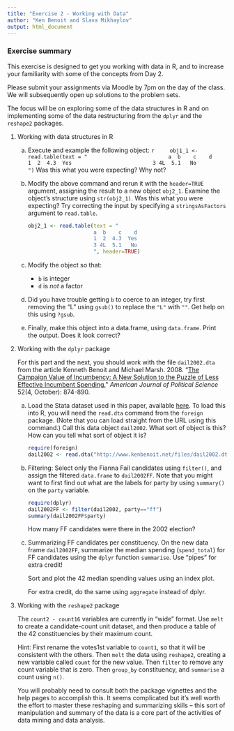 ```yaml
---
title: "Exercise 2 - Working with Data"
author: "Ken Benoit and Slava Mikhaylov"
output: html_document
---
```


### Exercise summary

This exercise is designed to get you working with data in R, and to increase your familiarity with some of the concepts from Day 2. 

Please submit your assignments via Moodle by 7pm on the day of the class. We will subsequently open up solutions to the problem sets.

The focus will be on exploring some of the data structures in R and on implementing some of the data restructuring from the `dplyr` and the `reshape2` packages.

1.  Working with data structures in R

    a.  Execute and example the following object:
        ```r
        obj1_1 <- read.table(text = "
                             a  b    c    d 
                             1  2  4.3  Yes
                             3 4L  5.1   No
                             ")
         ```
        Was this what you were expecting?  Why not?
        

    b.  Modify the above command and rerun it with the `header=TRUE` argument, assigning
        the result to a new object `obj2_1`.
        Examine the object's structure using `str(obj2_1)`.  Was this what you were expecting?
        Try correcting the input by specifying a `stringsAsFactors` argument to `read.table`.
        
        ```r
        obj2_1 <- read.table(text = "
                             a  b    c    d 
                             1  2  4.3  Yes
                             3 4L  5.1   No
                             ", header=TRUE)
         ```


    c.  Modify the object so that:
        *  `b` is integer
        *  `d` is *not* a factor
        

    d.  Did you have trouble getting `b` to coerce to an integer, try first removing the "L"
        using `gsub()` to replace the `"L"` with `""`.  Get help on this using `?gsub`.
        

    e.  Finally, make this object into a data.frame, using `data.frame`.  Print the output.  Does it look correct?
    

2.  Working with the `dplyr` package

    For this part and the next, you should work with the file `dail2002.dta` from the article Kenneth Benoit and Michael Marsh. 2008. "[The Campaign Value of Incumbency: A New Solution to the Puzzle of Less Effective Incumbent Spending.](http://www.kenbenoit.net/pdfs/ajps_348.pdf)" *American Journal of Political Science* 52(4, October): 874-890.   
    
    a.  Load the Stata dataset used in this paper, available [here](http://www.kenbenoit.net/files/dail2002.dta).  To load this into R, you will need the `read.dta` command from the `foreign` package.  (Note that you can load straight from the URL using this command.)  Call this data object `dail2002`.  What sort of object is this?  How can you tell what sort of object it is?
    
        ```r
        require(foreign)
        dail2002 <- read.dta("http://www.kenbenoit.net/files/dail2002.dta")
        ```
    
    b.  Filtering:  Select only the Fianna Fail candidates using `filter()`, and assign the filtered `data.frame` to `dail2002FF`.  Note that you might want to first find out what are the labels for party by using `summary()` on the `party` variable.
    
        ```r
        require(dplyr)
        dail2002FF <- filter(dail2002, party=="ff")
        summary(dail2002FF$party)
        ```
        How many FF candidates were there in the 2002 election?
        
    
        
    c.  Summarizing FF candidates per constituency.  On the new data frame `dail2002FF`, summarize the median spending (`spend_total`) for FF candidates using the `dplyr` function `summarise`.  Use "pipes" for extra credit!
        
        Sort and plot the 42 median spending values using an index plot. 

        For extra credit, do the same using `aggregate` instead of dplyr.



3.  Working with the `reshape2` package
    
    The `count2 - count16` variables are currently in "wide" format.  Use `melt` to create a candidate-count unit dataset, and then produce a table of the 42 constituencies by their maximum count.
    
    Hint: First rename the votes1st variable to `count1`, so that it will be consistent with the others.
    Then `melt` the data using `reshape2`, creating a new variable called `count` for the new value.  Then `filter` to remove any count variable that is zero.  Then `group_by` constituency, and `summarise` a count using `n()`. 
    
    You will probably need to consult both the package vignettes and the help pages to accomplish this.  It seems complicated but it's well worth the effort to master these reshaping and summarizing skills -- this sort of manipulation and summary of the data is a core part of the activities of data mining and data analysis.

